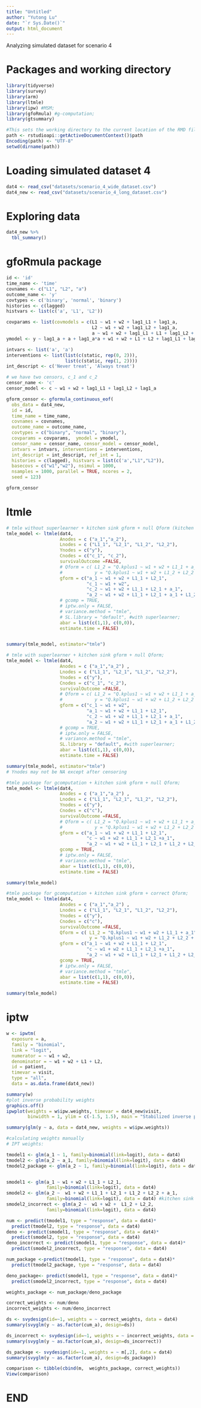 ```yaml
---
title: "Untitled"
author: "Yutong Lu"
date: "`r Sys.Date()`"
output: html_document
---
```


Analyzing simulated dataset for scenario 4

# Packages and working directory
```r
library(tidyverse)
library(survey)
library(arm)
library(ltmle)
library(ipw) #MSM;
library(gfoRmula) #g-computation;
library(gtsummary)

#This sets the working directory to the current location of the RMD file
path <- rstudioapi::getActiveDocumentContext()$path
Encoding(path) <- "UTF-8"
setwd(dirname(path))
```

# Loading simulated dataset 4
```r
dat4 <- read_csv("datasets/scenario_4_wide_dataset.csv")
dat4_new <- read_csv("datasets/scenario_4_long_dataset.csv")
```

# Exploring data
```r
dat4_new %>% 
  tbl_summary()
```

# gfoRmula package

```r
id <- 'id'
time_name <- 'time'
covnames <- c("L1", "L2", "a")
outcome_name <- 'y'
covtypes <- c('binary', 'normal', 'binary')
histories <- c(lagged)
histvars <- list(c('a', 'L1', 'L2'))

covparams <- list(covmodels = c(L1 ~ w1 + w2 + lag1_L1 + lag1_a,
                                L2 ~ w1 + w2 + lag1_L2 + lag1_a,
                                a ~ w1 + w2 + lag1_L1 + L1 + lag1_L2 + L2 + lag1_a))
ymodel <- y ~ lag1_a + a + lag1_a*a + w1 + w2 + L1 + L2 + lag1_L1 + lag1_L2

intvars <- list('a', 'a')
interventions <- list(list(c(static, rep(0, 2))),
                      list(c(static, rep(1, 2))))
int_descript <- c('Never treat', 'Always treat')

# we have two censors, c_1 and c_2
censor_name <- 'c'
censor_model <- c ~ w1 + w2 + lag1_L1 + lag1_L2 + lag1_a

gform_censor <- gformula_continuous_eof(
  obs_data = dat4_new,
  id = id,
  time_name = time_name,
  covnames = covnames,
  outcome_name = outcome_name, 
  covtypes = c("binary", "normal", "binary"),
  covparams = covparams,  ymodel = ymodel,
  censor_name = censor_name, censor_model = censor_model,
  intvars = intvars, interventions = interventions,
  int_descript = int_descript, ref_int = 1,
  histories = c(lagged), histvars = list(c('a',"L1","L2")),
  basecovs = c("w1","w2"), nsimul = 1000,
  nsamples = 1000, parallel = TRUE, ncores = 2,
  seed = 123)

gform_censor
```

# ltmle

```r
# tmle without superlearner + kitchen sink gform + null Qform (kitchen sink);
tmle_model <- ltmle(dat4,
                    Anodes = c ("a_1","a_2"),
                    Lnodes = c ("L1_1", "L2_1", "L1_2", "L2_2"), 
                    Ynodes = c("y"), 
                    Cnodes = c("c_1", "c_2"),
                    survivalOutcome =FALSE,
                    # Qform = c( L1_2 = "Q.kplus1 ~ w1 + w2 + L1_1 + a_1",
                    #            y = "Q.kplus1 ~ w1 + w2 + L1_2 + L2_2 + a_1 + a_2 + a_1*a_2"),
                    gform = c("a_1 ~ w1 + w2 + L1_1 + L2_1",
                              "c_1 ~ w1 + w2",
                              "c_2 ~ w1 + w2 + L1_1 + L2_1 + a_1",
                              "a_2 ~ w1 + w2 + L1_1 + L2_1 + a_1 + L1_2 + L2_2"),
                    # gcomp = TRUE,
                    # iptw.only = FALSE,
                    # variance.method = "tmle",
                    # SL.library = "default", #with superlearner;
                    abar = list(c(1,1), c(0,0)),
                    estimate.time = FALSE)


summary(tmle_model, estimator="tmle")

# tmle with superlearner + kitchen sink gform + null Qform;
tmle_model <- ltmle(dat4,
                    Anodes = c ("a_1","a_2") ,
                    Lnodes = c ("L1_1", "L2_1", "L1_2", "L2_2"), 
                    Ynodes = c("y"), 
                    Cnodes = c("c_1", "c_2"),
                    survivalOutcome =FALSE,
                    # Qform = c( L1_2 = "Q.kplus1 ~ w1 + w2 + L1_1 + a_1",
                    #            y = "Q.kplus1 ~ w1 + w2 + L1_2 + L2_2 + a_1 + a_2 + a_1*a_2"),
                    gform = c("c_1 ~ w1 + w2",
                              "a_1 ~ w1 + w2 + L1_1 + L2_1",
                              "c_2 ~ w1 + w2 + L1_1 + L2_1 + a_1",
                              "a_2 ~ w1 + w2 + L1_1 + L2_1 + a_1 + L1_2 + L2_2"),
                    # gcomp = TRUE,
                    # iptw.only = FALSE,
                    # variance.method = "tmle",
                    SL.library = "default", #with superlearner;
                    abar = list(c(1,1), c(0,0)),
                    estimate.time = FALSE)

summary(tmle_model, estimator="tmle")
# Ynodes may not be NA except after censoring

#tmle package for gcomputation + kitchen sink gform + null Qform;
tmle_model <- ltmle(dat4,
                    Anodes = c ("a_1","a_2") ,
                    Lnodes = c ("L1_1", "L2_1", "L1_2", "L2_2"), 
                    Ynodes = c("y"), 
                    Cnodes = c("c"),
                    survivalOutcome =FALSE,
                    # Qform = c( L1_2 = "Q.kplus1 ~ w1 + w2 + L1_1 + a_1",
                    #            y = "Q.kplus1 ~ w1 + w2 + L1_2 + L2_2 + a_1 + a_2 + a_1*a_2"),
                    gform = c("a_1 ~ w1 + w2 + L1_1 + L2_1",
                              "c ~ w1 + w2 + L1_1 + L2_1 +a_1",
                              "a_2 ~ w1 + w2 + L1_1 + L2_1 + L1_2 + L2_2 + a_1"),
                    gcomp = TRUE,
                    # iptw.only = FALSE,
                    # variance.method = "tmle",
                    abar = list(c(1,1), c(0,0)),
                    estimate.time = FALSE)

summary(tmle_model)

#tmle package for gcomputation + kitchen sink gform + correct Qform;
tmle_model <- ltmle(dat4,
                    Anodes = c ("a_1","a_2") ,
                    Lnodes = c ("L1_1", "L2_1", "L1_2", "L2_2"), 
                    Ynodes = c("y"), 
                    Cnodes = c("c"),
                    survivalOutcome =FALSE,
                    Qform = c( L1_2 = "Q.kplus1 ~ w1 + w2 + L1_1 + a_1",
                               y = "Q.kplus1 ~ w1 + w2 + L1_2 + L2_2 + a_1 + a_2 + a_1*a_2"),
                    gform = c("a_1 ~ w1 + w2 + L1_1 + L2_1",
                              "c ~ w1 + w2 + L1_1 + L2_1 +a_1",
                              "a_2 ~ w1 + w2 + L1_1 + L2_1 + L1_2 + L2_2 + a_1"),
                    gcomp = TRUE,
                    # iptw.only = FALSE,
                    # variance.method = "tmle",
                    abar = list(c(1,1), c(0,0)),
                    estimate.time = FALSE)

summary(tmle_model)
```

# iptw

```r
w <- ipwtm(
  exposure = a,
  family = "binomial",
  link = "logit",
  numerator = ~ w1 + w2,
  denominator = ~ w1 + w2 + L1 + L2,
  id = patient,
  timevar = visit,
  type = "all",
  data = as.data.frame(dat4_new))

summary(w)
#plot inverse probability weights
graphics.off()
ipwplot(weights = w$ipw.weights, timevar = dat4_new$visit,
        binwidth = 1, ylim = c(-1.5, 1.5), main = "Stabilized inverse probability weights")

summary(glm(y ~ a, data = dat4_new, weights = w$ipw.weights))

#calculating weights manually
# IPT weights:

tmodel1 <- glm(a_1 ~ 1, family=binomial(link=logit), data = dat4)
tmodel2 <- glm(a_2 ~ a_1, family=binomial(link=logit), data = dat4)
tmodel2_package <- glm(a_2 ~ 1, family=binomial(link=logit), data = dat4)


smodel1 <- glm(a_1 ~ w1 + w2 + L1_1 + L2_1, 
               family=binomial(link=logit), data = dat4)
smodel2 <- glm(a_2 ~  w1 + w2 + L1_1 + L2_1 + L1_2 + L2_2 + a_1, 
               family=binomial(link=logit), data = dat4) #kitchen sink approach
smodel2_incorrect <- glm(a_2 ~  w1 + w2 +  L1_2 + L2_2, 
               family=binomial(link=logit), data = dat4)

num <- predict(tmodel1, type = "response", data = dat4)* 
  predict(tmodel2, type = "response", data = dat4)
deno <- predict(smodel1, type = "response", data = dat4)* 
  predict(smodel2, type = "response", data = dat4)
deno_incorrect <- predict(smodel1, type = "response", data = dat4)* 
  predict(smodel2_incorrect, type = "response", data = dat4)

num_package <-predict(tmodel1, type = "response", data = dat4)* 
  predict(tmodel2_package, type = "response", data = dat4)

deno_package<- predict(smodel1, type = "response", data = dat4)* 
  predict(smodel2_incorrect, type = "response", data = dat4)

weights_package <- num_package/deno_package

correct_weights <- num/deno
incorrect_weights <- num/deno_incorrect

ds <- svydesign(id=~1, weights = ~ correct_weights, data = dat4)
summary(svyglm(y ~ as.factor(cum_a), design=ds))

ds_incorrect <- svydesign(id=~1, weights = ~ incorrect_weights, data = dat4)
summary(svyglm(y ~ as.factor(cum_a), design=ds_incorrect))

ds_package <- svydesign(id=~1, weights = ~ m[,2], data = dat4)
summary(svyglm(y ~ as.factor(cum_a), design=ds_package))

comparison <- tibble(cbind(m,  weights_package, correct_weights))
View(comparison)
```

# END
